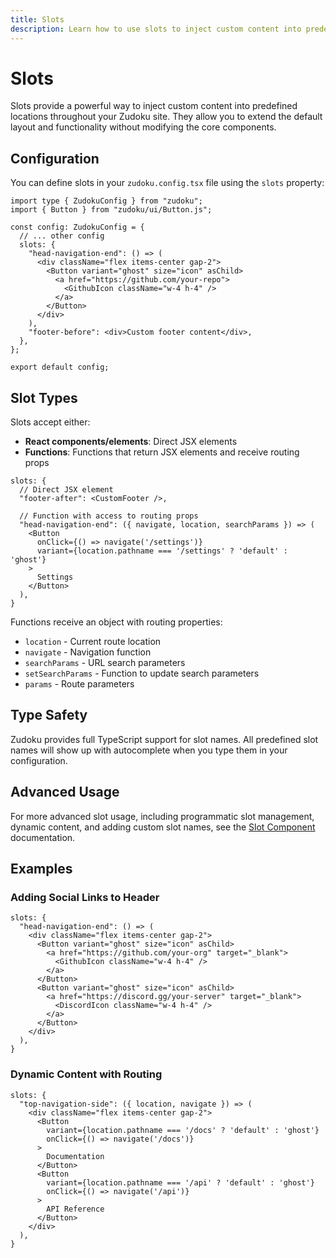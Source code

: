 ```yaml
---
title: Slots
description: Learn how to use slots to inject custom content into predefined locations throughout your Zudoku site.
---
```


# Slots

Slots provide a powerful way to inject custom content into predefined locations throughout your Zudoku site. They allow you to extend the default layout and functionality without modifying the core components.

## Configuration

You can define slots in your `zudoku.config.tsx` file using the `slots` property:

```tsx
import type { ZudokuConfig } from "zudoku";
import { Button } from "zudoku/ui/Button.js";

const config: ZudokuConfig = {
  // ... other config
  slots: {
    "head-navigation-end": () => (
      <div className="flex items-center gap-2">
        <Button variant="ghost" size="icon" asChild>
          <a href="https://github.com/your-repo">
            <GithubIcon className="w-4 h-4" />
          </a>
        </Button>
      </div>
    ),
    "footer-before": <div>Custom footer content</div>,
  },
};

export default config;
```

## Slot Types

Slots accept either:

- **React components/elements**: Direct JSX elements
- **Functions**: Functions that return JSX elements and receive routing props

```tsx
slots: {
  // Direct JSX element
  "footer-after": <CustomFooter />,

  // Function with access to routing props
  "head-navigation-end": ({ navigate, location, searchParams }) => (
    <Button
      onClick={() => navigate('/settings')}
      variant={location.pathname === '/settings' ? 'default' : 'ghost'}
    >
      Settings
    </Button>
  ),
}
```

Functions receive an object with routing properties:

- `location` - Current route location
- `navigate` - Navigation function
- `searchParams` - URL search parameters
- `setSearchParams` - Function to update search parameters
- `params` - Route parameters

## Type Safety

Zudoku provides full TypeScript support for slot names. All predefined slot names will show up with autocomplete when you type them in your configuration.

## Advanced Usage

For more advanced slot usage, including programmatic slot management, dynamic content, and adding custom slot names, see the [Slot Component](/components/slot) documentation.

## Examples

### Adding Social Links to Header

```tsx
slots: {
  "head-navigation-end": () => (
    <div className="flex items-center gap-2">
      <Button variant="ghost" size="icon" asChild>
        <a href="https://github.com/your-org" target="_blank">
          <GithubIcon className="w-4 h-4" />
        </a>
      </Button>
      <Button variant="ghost" size="icon" asChild>
        <a href="https://discord.gg/your-server" target="_blank">
          <DiscordIcon className="w-4 h-4" />
        </a>
      </Button>
    </div>
  ),
}
```

### Dynamic Content with Routing

```tsx
slots: {
  "top-navigation-side": ({ location, navigate }) => (
    <div className="flex items-center gap-2">
      <Button
        variant={location.pathname === '/docs' ? 'default' : 'ghost'}
        onClick={() => navigate('/docs')}
      >
        Documentation
      </Button>
      <Button
        variant={location.pathname === '/api' ? 'default' : 'ghost'}
        onClick={() => navigate('/api')}
      >
        API Reference
      </Button>
    </div>
  ),
}
```
